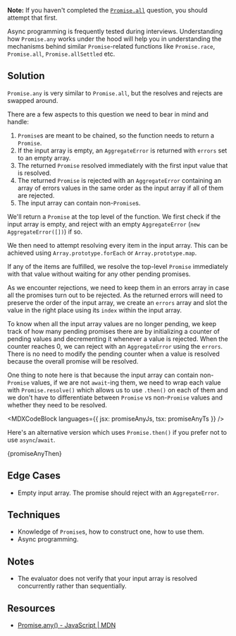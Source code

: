 

**Note:** If you haven't completed the [`Promise.all`](/questions/javascript/promise-all) question, you should attempt that first.

Async programming is frequently tested during interviews. Understanding how `Promise.any` works under the hood will help you in understanding the mechanisms behind similar `Promise`-related functions like `Promise.race`, `Promise.all`, `Promise.allSettled` etc.

## Solution

`Promise.any` is very similar to `Promise.all`, but the resolves and rejects are swapped around.

There are a few aspects to this question we need to bear in mind and handle:

1. `Promise`s are meant to be chained, so the function needs to return a `Promise`.
1. If the input array is empty, an `AggregateError` is returned with `errors` set to an empty array.
1. The returned `Promise` resolved immediately with the first input value that is resolved.
1. The returned `Promise` is rejected with an `AggregateError` containing an array of errors values in the same order as the input array if all of them are rejected.
1. The input array can contain non-`Promise`s.

We'll return a `Promise` at the top level of the function. We first check if the input array is empty, and reject with an empty `AggregateError` (`new AggregateError([])`) if so.

We then need to attempt resolving every item in the input array. This can be achieved using `Array.prototype.forEach` or `Array.prototype.map`.

If any of the items are fulfilled, we resolve the top-level `Promise` immediately with that value without waiting for any other pending promises.

As we encounter rejections, we need to keep them in an errors array in case all the promises turn out to be rejected. As the returned errors will need to preserve the order of the input array, we create an `errors` array and slot the value in the right place using its `index` within the input array.

To know when all the input array values are no longer pending, we keep track of how many pending promises there are by initializing a counter of pending values and decrementing it whenever a value is rejected. When the counter reaches 0, we can reject with an `AggregateError` using the `errors`. There is no need to modify the pending counter when a value is resolved because the overall promise will be resolved.

One thing to note here is that because the input array can contain non-`Promise` values, if we are not `await`-ing them, we need to wrap each value with `Promise.resolve()` which allows us to use `.then()` on each of them and we don't have to differentiate between `Promise` vs non-`Promise` values and whether they need to be resolved.

<MDXCodeBlock languages={{ jsx: promiseAnyJs, tsx: promiseAnyTs }} />

Here's an alternative version which uses `Promise.then()` if you prefer not to use `async`/`await`.

<MDXCodeBlock>{promiseAnyThen}</MDXCodeBlock>

## Edge Cases

- Empty input array. The promise should reject with an `AggregateError`.

## Techniques

- Knowledge of `Promise`s, how to construct one, how to use them.
- Async programming.

## Notes

- The evaluator does not verify that your input array is resolved concurrently rather than sequentially.

## Resources

- [Promise.any() - JavaScript | MDN](https://developer.mozilla.org/en-US/docs/Web/JavaScript/Reference/Global_Objects/Promise/any)
